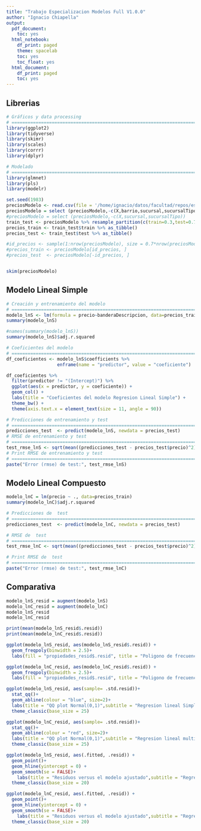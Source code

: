 ```yaml
---
title: "Trabajo Especializacion Modelos Full V1.0.0"
author: "Ignacio Chiapella"
output:
  pdf_document:
    toc: yes
  html_notebook:
    df_print: paged
    theme: spacelab
    toc: yes
    toc_float: yes
  html_document:
    df_print: paged
    toc: yes
---
```


<style type="text/css">
div.main-container {
  max-width: 1600px;
  margin-left: auto;
  margin-right: auto;
}
</style>

## Librerias
```r
# Gráficos y data processing
# ==============================================================================
library(ggplot2)
library(tidyverse)
library(skimr)
library(scales)
library(corrr)
library(dplyr)

# Modelado
# ==============================================================================
library(glmnet)
library(pls)
library(modelr)
```




```r
set.seed(1983)
preciosModelo <- read.csv(file = '/home/ignacio/datos/facultad/repos/especializacion/data/preciosModelo.csv')
preciosModelo = select (preciosModelo,-c(X,barrio,sucursal,sucursalTipo))
#preciosModelo = select (preciosModelo,-c(X,sucursal,sucursalTipo))
train_test <- preciosModelo %>% resample_partition(c(train=0.3,test=0.7))
precios_train <- train_test$train %>% as_tibble()
precios_test <- train_test$test %>% as_tibble()

#id_precios <- sample(1:nrow(preciosModelo), size = 0.7*nrow(preciosModelo), replace = FALSE)
#precios_train <- preciosModelo[id_precios, ]
#precios_test  <- preciosModelo[-id_precios, ]


skim(preciosModelo)
```


## Modelo Lineal Simple

```r

# Creación y entrenamiento del modelo
# ==============================================================================
modelo_lnS <- lm(formula = precio~banderaDescripcion, data=precios_train)
summary(modelo_lnS)
```


```r
#names(summary(modelo_lnS))
summary(modelo_lnS)$adj.r.squared
```


```r
# Coeficientes del modelo
# ==============================================================================
df_coeficientes <- modelo_lnS$coefficients %>%
                   enframe(name = "predictor", value = "coeficiente")

df_coeficientes %>%
  filter(predictor != "(Intercept)") %>%
  ggplot(aes(x = predictor, y = coeficiente)) +
  geom_col() +
  labs(title = "Coeficientes del modelo Regresion Lineal Simple") +
  theme_bw() +
  theme(axis.text.x = element_text(size = 11, angle = 90))
```

```r
# Predicciones de entrenamiento y test
# ==============================================================================
predicciones_test  <- predict(modelo_lnS, newdata = precios_test)
# RMSE de entrenamiento y test
# ==============================================================================
test_rmse_lnS <- sqrt(mean((predicciones_test - precios_test$precio)^2))
# Print RMSE de entrenamiento y test
# ==============================================================================
paste("Error (rmse) de test:", test_rmse_lnS)
```



## Modelo Lineal Compuesto


```r

modelo_lnC = lm(precio ~ ., data=precios_train)
summary(modelo_lnC)$adj.r.squared
```


```r
# Predicciones de  test
# ==============================================================================
predicciones_test  <- predict(modelo_lnC, newdata = precios_test)

# RMSE de  test
# ==============================================================================
test_rmse_lnC <- sqrt(mean((predicciones_test - precios_test$precio)^2))

# Print RMSE de  test
# ==============================================================================
paste("Error (rmse) de test:", test_rmse_lnC)
```




## Comparativa

```r
modelo_lnS_resid = augment(modelo_lnS)
modelo_lnC_resid = augment(modelo_lnC)
modelo_lnS_resid
modelo_lnC_resid
```

```r
print(mean(modelo_lnS_resid$.resid))
print(mean(modelo_lnC_resid$.resid))
```



```r
ggplot(modelo_lnS_resid, aes(modelo_lnS_resid$.resid)) + 
  geom_freqpoly(binwidth = 2.5)+
  labs(fill = "propiedades_resid$.resid", title = "Poligono de frecuencia de los residuos", x = "Residuo", y = "count")

```


```r
ggplot(modelo_lnC_resid, aes(modelo_lnC_resid$.resid)) + 
  geom_freqpoly(binwidth = 2.5)+
  labs(fill = "propiedades_resid$.resid", title = "Poligono de frecuencia de los residuos", x = "Residuo", y = "count")

```

```r
ggplot(modelo_lnS_resid, aes(sample= .std.resid))+
  stat_qq()+
  geom_abline(colour = "blue", size=2)+
  labs(title = "QQ plot Normal(0,1)",subtitle = "Regresion lineal Simple", x = "Valores teóricos", y = "Residuos estandarizados")+
  theme_classic(base_size = 25) 

```



```r
ggplot(modelo_lnC_resid, aes(sample= .std.resid))+
  stat_qq()+
  geom_abline(colour = "red", size=2)+
  labs(title = "QQ plot Normal(0,1)",subtitle = "Regresion lineal multiple", x = "Valores teóricos", y = "Residuos estandarizados")+
  theme_classic(base_size = 25) 

```






```r
ggplot(modelo_lnS_resid, aes(.fitted, .resid)) +
  geom_point()+
  geom_hline(yintercept = 0) +
  geom_smooth(se = FALSE)+
    labs(title = "Residuos versus el modelo ajustado",subtitle = "Regresion lineal Simple", x = "valores fitted", y = "Residuos")+
  theme_classic(base_size = 20) 

```

```r
ggplot(modelo_lnC_resid, aes(.fitted, .resid)) +
  geom_point()+
  geom_hline(yintercept = 0) +
  geom_smooth(se = FALSE)+
    labs(title = "Residuos versus el modelo ajustado",subtitle = "Regresion lineal Multiple", x = "valores fitted", y = "Residuos")+
  theme_classic(base_size = 20) 

```

```r


```

```r


```

```r


```

```r


```

```r


```

```r


```